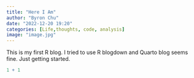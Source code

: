 ```yaml
---
title: "Here I Am"
author: "Byron Chu"
date: "2022-12-20 19:20"
categories: [Life,thoughts, code, analysis]
image: "image.jpg"
---
```


This is my first R blog. I tried to use R blogdown and Quarto blog seems fine. Just getting started.

```r
1 + 1
```
